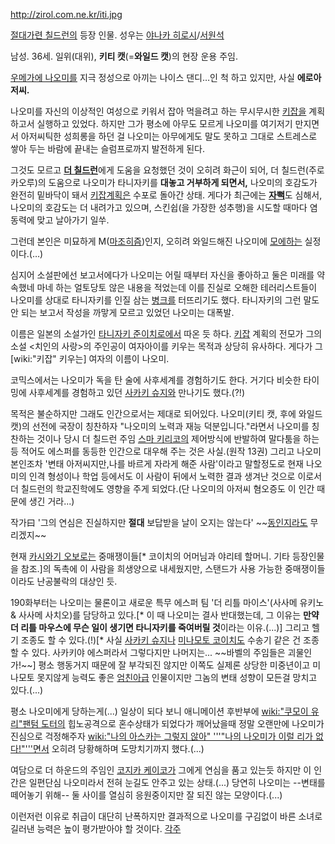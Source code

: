 http://zirol.com.ne.kr/iti.jpg

[[절대가련 칠드런]]의 등장 인물. 성우는 [[야나카 히로시]]/[[서원석]]

남성. 36세. 일위(대위), '''키티 캣'''(='''와일드 캣''')의 현장 운용 주임.

[[우메가에 나오미]]를 지극 정성으로 아끼는 나이스 댄디…인 척 하고 있지만, 사실 '''에로아저씨.'''

나오미를 자신의 이상적인 여성으로 키워서 잡아 먹을려고 하는 무시무시한 [[키잡]]을 계획하고서 실행하고 있었다. 하지만 그가 평소에 아무도 모르게 나오미를 여기저기 만지면서 아저씨틱한 성희롱을 하던 걸 나오미는 아무에게도 말도 못하고 그대로 스트레스로 쌓아 두는 바람에 끝내는 슬럼프로까지 발전하게 된다. 

그것도 모르고 '''[[더 칠드런]]'''에게 도움을 요청했던 것이 오히려 화근이 되어, 더 칠드런(주로 카오루)의 도움으로 나오미가 타니자키를 '''대놓고 거부하게 되면서,''' 나오미의 호감도가 완전히 밑바닥이 돼서 [[키잡]]계획은 수포로 돌아간 상태. 게다가 최근에는 '''[[자뻑]]'''도 심해서, 나오미의 호감도는 더 내려가고 있으며, 스킨쉽(을 가장한 성추행)을 시도할 때마다 염동력에 맞고 날아가기 일쑤.

그런데 본인은 미묘하게 M([[마조히즘]])인지, 오히려 와일드해진 나오미에 [[모에]]하는 실정이다.(…) 

심지어 소설판에선 보고서에다가 나오미는 어릴 때부터 자신을 좋아하고 둘은 미래를 약속했네 마네 하는 얼토당토 않은 내용을 적었는데 이를 진실로 오해한 테러리스트들이 나오미를 상대로 타니자키를 인질 삼는 [[병크]]를 터뜨리기도 했다. 타니자키의 그런 말도 안 되는 보고서 작성을 까맣게 모르고 있었던 나오미는 대폭발.

이름은 일본의 소설가인 [[타니자키 준이치로]]에서 따온 듯 하다. [[키잡]] 계획의 전모가 그의 소설 <치인의 사랑>의 주인공이 여자아이를 키우는 목적과 상당히 유사하다. 게다가 그 [wiki:"키잡" 키우는] 여자의 이름이 나오미.

코믹스에서는 나오미가 독을 탄 술에 사후세계를 경험하기도 한다. 거기다 비슷한 타이밍에 사후세계를 경험하고 있던 [[사카키 슈지]]와 만나기도 했다.(?!)

목적은 불순하지만 그래도 인간으로서는 제대로 되어있다. 나오미(키티 캣, 후에 와일드 캣)의 선전에 국장이 칭찬하자 "나오미의 노력과 재능 덕분입니다."라면서 나오미를 칭찬하는 것이나 당시 더 칠드런 주임 [[스마 키리코]]의 제어방식에 반발하여 말다툼을 하는 등 적어도 에스퍼를 동등한 인간으로 대우해 주는 것은 사실.(원작 13권) 그리고 나오미 본인조차 '변태 아저씨지만,나를 바르게 자라게 해준 사람'이라고 말할정도로 현재 나오미의 인격 형성이나 학업 등에서도 이 사람이 뒤에서 노력한 결과 생겨난 것으로 이로서 더 칠드런의 학교진학에도 영향을 주게 되었다.(단 나오미의 아저씨 혐오증도 이 인간 때문에 생긴 거라...)

작가曰 '그의 연심은 진실하지만 '''절대''' 보답받을 날이 오지는 않는다' ~~[[동인지]]라도 무리겠지~~

현재 [[카시와기 오보로]]는 중매쟁이들[* 코이치의 어머님과 야리테 할머니. 기타 등장인물을 참조.]의 독촉에 이 사람을 희생양으로 내세웠지만, 스탠드가 사용 가능한 중매쟁이들이라도 난공불락의 대상인 듯.

190화부터는 나오미는 물론이고 새로운 특무 에스퍼 팀 '더 리틀 마이스'(사사메 유키노 & 사사메 사치오)를 담당하고 있다.[* 이 때 나오미는 결사 반대했는데, 그 이유는 '''만약 더 리틀 마우스에 무슨 일이 생기면 타니자키를 죽여버릴 것'''이라는 이유.(...)] 그리고 헬기 조종도 할 수 있다.(!)[* 사실 [[사카키 슈지]]나 [[미나모토 코이치]]도 수송기 같은 건 조종할 수 있다. 사카키야 에스퍼라서 그렇다지만 나머지는... ~~바벨의 주임들은 괴물인가!~~] 평소 행동거지 때문에 잘 부각되진 않지만 이쪽도 실제론 상당한 미중년이고 미나모토 못지않게 능력도 좋은 [[엄친아]]급 인물이지만 그놈의 변태 성향이 모든걸 망치고 있다.(...) 

평소 나오미에게 당하는게(...) 일상이 되다 보니 애니메이션 후반부에 [[wiki:"쿠모이 유리"팬텀 도터]]의 힙노공격으로 혼수상태가 되었다가 깨어났을때 정말 오랜만에 나오미가 진심으로 걱정해주자 [[wiki:"나의 아스카는 그렇지 않아" '''"나의 나오미가 이럴 리가 없다!"''']]면서 오히려 당황해하며 도망치기까지 했다.(...)

여담으로 더 하운드의 주임인 [[코지카 케이코]]가 그에게 연심을 품고 있는듯 하지만 이 인간은 일편단심 나오미라서 전혀 눈길도 안주고 있는 상태.(...) 당연히 나오미는 --변태를 떼어놓기 위해-- 둘 사이를 열심히 응원중이지만 잘 되진 않는 모양이다.(...)

이런저런 이유로 취급이 대단히 난폭하지만 결과적으로 나오미를 구김없이 바른 소녀로 길러낸 능력은 높이 평가받아야 할 것이다.
[[각주]]
